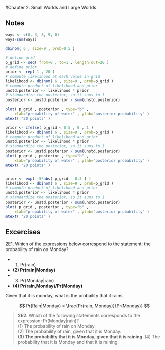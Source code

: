 #Chapter 2. Small Worlds and Large Worlds

## Notes

```r
ways <- c(0, 3, 8, 9, 0)
ways/sum(ways)
```


```r
dbinom( 6 , size=9 , prob=0.5 )
```

```r
# define grid
p_grid <- seq( from=0 , to=1 , length.out=20 )
# define prior
prior <- rep( 1 , 20 )
# compute likelihood at each value in grid
likelihood <- dbinom( 6 , size=9 , prob=p_grid )
# compute product of likelihood and prior
unstd.posterior <- likelihood * prior
# standardize the posterior, so it sums to 1
posterior <- unstd.posterior / sum(unstd.posterior)
```

```r
plot( p_grid , posterior , type="b" ,
    xlab="probability of water" , ylab="posterior probability" )
mtext( "20 points" )
```

```r
prior <- ifelse( p_grid < 0.5 , 0 , 1 )
likelihood <- dbinom( 6 , size=9 , prob=p_grid )
# compute product of likelihood and prior
unstd.posterior <- likelihood * prior
# standardize the posterior, so it sums to 1
posterior <- unstd.posterior / sum(unstd.posterior)
plot( p_grid , posterior , type="b" ,
    xlab="probability of water" , ylab="posterior probability" )
mtext( "20 points" )


prior <- exp( -5*abs( p_grid - 0.5 ) )
likelihood <- dbinom( 6 , size=9 , prob=p_grid )
# compute product of likelihood and prior
unstd.posterior <- likelihood * prior
# standardize the posterior, so it sums to 1
posterior <- unstd.posterior / sum(unstd.posterior)
plot( p_grid , posterior , type="b" ,
    xlab="probability of water" , ylab="posterior probability" )
mtext( "20 points" )
```



## Excercises


2E1. Which of the expressions below correspond to the statement: the probability of rain on Monday?

- (1) Pr(rain)
- **(2) Pr(rain|Monday)**
- (3) Pr(Monday|rain)
- **(4) Pr(rain,Monday)/Pr(Monday)**

Given that it is monday, what is the probaility that it rains.

$$
Pr(Rain|Monday) = \frac{Pr(rain, Monday)}{Pr(Monday)}
$$

:::question
> **2E2.** Which of the following statements corresponds to the expression: Pr(Monday|rain)?  
>   (1) The probability of rain on Monday.  
>   (2) The probability of rain, given that it is Monday.  
>   **(3) The probability that it is Monday, given that it is raining.  **
>   (4) The probability that it is Monday and that it is raining.
:::


